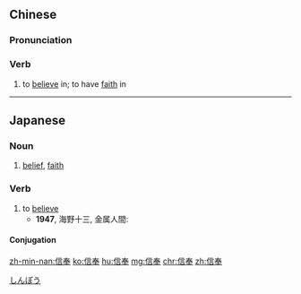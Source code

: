 ==Chinese==
{{zh-forms}}

===Pronunciation===
{{zh-pron
|m=xìnfèng
|c=seon3 fung6
|h=pfs=sin-fung
|mn=qz:sìn-hǒng/tw,xm,zz:sìn-hōng
|cat=v
}}

===Verb===
{{zh-verb}}

# to [[believe]] in; to have [[faith]] in

----

==Japanese==
{{ja-kanjitab|しん|ほう|k2=ぽう|yomi=on}}

===Noun===
{{ja-noun|しんぽう}}

# [[belief]], [[faith]]

===Verb===
{{ja-verb-suru|しんぽう}}

# to [[believe]]
#* '''1947''', 海野十三, 金属人間:
#*: {{ja-usex|その確率の法則を作った学者や、それを'''信奉'''する後続の学究学徒の推論によれば……。|その かくりつ の ほうそく を つくった がくしゃ や、 それ を '''しんぽう''' する こうぞく の がっきゅう がくと の すいろん に よれば……。|If you went by the deductions of the scholars who discovered the laws of probability and all of their students, followers, and such...}}

====Conjugation====
{{ja-suru|しんぽう}}

[[Category:ja:Religion|しんぽう]]

[[zh-min-nan:信奉]]
[[ko:信奉]]
[[hu:信奉]]
[[mg:信奉]]
[[chr:信奉]]
[[zh:信奉]]